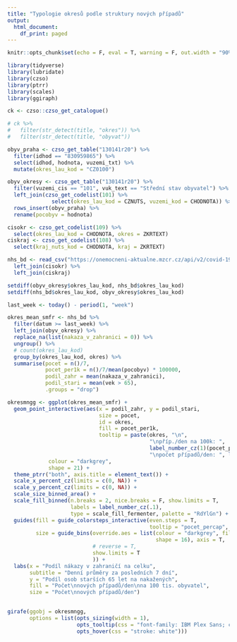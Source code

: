 ```yaml
---
title: "Typologie okresů podle struktury nových případů"
output:
  html_document:
    df_print: paged
---
```



```r
knitr::opts_chunk$set(echo = F, eval = T, warning = F, out.width = "90%", message = F)

library(tidyverse)
library(lubridate)
library(czso)
library(ptrr)
library(scales)
library(ggiraph)
```


```r
ck <- czso::czso_get_catalogue()

# ck %>% 
#   filter(str_detect(title, "okres")) %>% 
#   filter(str_detect(title, "obyvat"))

obyv_praha <- czso_get_table("130141r20") %>% 
  filter(idhod == "830959865") %>% 
  select(idhod, hodnota, vuzemi_txt) %>% 
  mutate(okres_lau_kod = "CZ0100")

obyv_okresy <- czso_get_table("130141r20") %>% 
  filter(vuzemi_cis == "101", vuk_text == "Střední stav obyvatel") %>% 
  left_join(czso_get_codelist(101) %>% 
              select(okres_lau_kod = CZNUTS, vuzemi_kod = CHODNOTA)) %>% 
  rows_insert(obyv_praha) %>% 
  rename(pocobyv = hodnota)
```

```r
cisokr <- czso_get_codelist(109) %>% 
  select(okres_lau_kod = CHODNOTA, okres = ZKRTEXT)
ciskraj <- czso_get_codelist(108) %>% 
  select(kraj_nuts_kod = CHODNOTA, kraj = ZKRTEXT)
```


```r
nhs_bd <- read_csv("https://onemocneni-aktualne.mzcr.cz/api/v2/covid-19/osoby.csv") %>% 
  left_join(cisokr) %>% 
  left_join(ciskraj)
```



```r
setdiff(obyv_okresy$okres_lau_kod, nhs_bd$okres_lau_kod)
setdiff(nhs_bd$okres_lau_kod, obyv_okresy$okres_lau_kod)
```

```r
last_week <- today() - period(1, "week")

okres_mean_smfr <- nhs_bd %>% 
  filter(datum >= last_week) %>%
  left_join(obyv_okresy) %>% 
  replace_na(list(nakaza_v_zahranici = 0)) %>% 
  ungroup() %>% 
  # count(okres_lau_kod)
  group_by(okres_lau_kod, okres) %>% 
  summarise(pocet = n()/7,
            pocet_per1k = n()/7/mean(pocobyv) * 100000,
            podil_zahr = mean(nakaza_v_zahranici),
            podil_stari = mean(vek > 65),
            .groups = "drop")
```


```r
okresmngg <- ggplot(okres_mean_smfr) +
  geom_point_interactive(aes(x = podil_zahr, y = podil_stari, 
                             size = pocet,
                             id = okres, 
                             fill = pocet_per1k,
                             tooltip = paste(okres, "\n",
                                             "\npříp./den na 100k: ", 
                                             label_number_cz(1)(pocet_per1k),
                                             "\npočet případů/den: ", label_number(1)(pocet))),
             colour = "darkgrey",
             shape = 21) +
  theme_ptrr("both", axis.title = element_text()) +
  scale_x_percent_cz(limits = c(0, NA)) +
  scale_y_percent_cz(limits = c(0, NA)) +
  scale_size_binned_area() +
  scale_fill_binned(n.breaks = 2, nice.breaks = F, show.limits = T,
                    labels = label_number_cz(.1),
                    type = scale_fill_fermenter, palette = "RdYlGn") +
  guides(fill = guide_colorsteps_interactive(even.steps = T,
                                             tooltip = "pocet_percap", label.hjust = 1),
         size = guide_bins(override.aes = list(colour = "darkgrey", fill = "darkgrey",
                                               shape = 16), axis = T, 
                           # reverse = T,
                           show.limits = T
                           )) +
  labs(x = "Podíl nákazy v zahraničí na celku",
  	   subtitle = "Denní průměry za posledních 7 dní",
       y = "Podíl osob starších 65 let na nakažených", 
       fill = "Počet\nnových případů/den\nna 100 tis. obyvatel",
       size = "Počet\nnových případů/den")
  

girafe(ggobj = okresmngg,
       options = list(opts_sizing(width = 1),
                      opts_tooltip(css = "font-family: IBM Plex Sans; color:white; background-color: black; padding:6px;border-radius:5px;"),
                      opts_hover(css = "stroke: white")))
```

